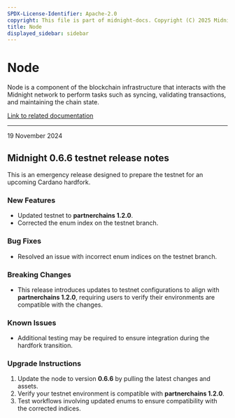 ```yaml
---
SPDX-License-Identifier: Apache-2.0
copyright: This file is part of midnight-docs. Copyright (C) 2025 Midnight Foundation. Licensed under the Apache License, Version 2.0 (the "License"); You may not use this file except in compliance with the License. You may obtain a copy of the License at http://www.apache.org/licenses/LICENSE-2.0 Unless required by applicable law or agreed to in writing, software distributed under the License is distributed on an "AS IS" BASIS, WITHOUT WARRANTIES OR CONDITIONS OF ANY KIND, either express or implied. See the License for the specific language governing permissions and limitations under the License.
title: Node
displayed_sidebar: sidebar
---
```


# Node

Node is a component of the blockchain infrastructure that interacts with the Midnight network to perform tasks such as syncing, validating transactions, and maintaining the chain state.

[Link to related documentation](../../develop/nodes-and-dapps/node-endpoints)

---

<div 
  style={{
    marginTop: '0',
    fontSize: '1rem',
    fontWeight: 'normal',
    marginBottom: '0.5rem'
  }}
>
  19 November 2024
</div>

## Midnight 0.6.6 testnet release notes

This is an emergency release designed to prepare the testnet for an upcoming Cardano hardfork.

### New Features

- Updated testnet to **partnerchains 1.2.0**.
- Corrected the enum index on the testnet branch.

### Bug Fixes

- Resolved an issue with incorrect enum indices on the testnet branch.

### Breaking Changes

- This release introduces updates to testnet configurations to align with **partnerchains 1.2.0**, requiring users to verify their environments are compatible with the changes.

### Known Issues

- Additional testing may be required to ensure integration during the hardfork transition.

### Upgrade Instructions

1. Update the node to version **0.6.6** by pulling the latest changes and assets.
2. Verify your testnet environment is compatible with **partnerchains 1.2.0**.
3. Test workflows involving updated enums to ensure compatibility with the corrected indices.
